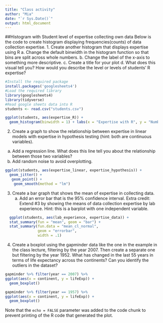 ```yaml
---
title: "Class activity"
author: "Mia"
date: "`r Sys.Date()`"
output: html_document
---
```


##Histogram with Student level of expertise collecting own data
Below is the code to create histogram displaying frequencies(counts) of data collection expertise.
1. Create another histogram that displays expertise using R
  a. Change the default binwidth in the histogram function so that bins are split across whole numbers.
  b. Change the label of the x-axis to something more descriptive. 
  c. Create a title for your plot
  d. What does this visual tell you? How would you describe the level or levels of students' R expertise?

```r
#Install the required package
install.packages('googlesheets4')
#Load the required library 
library(googlesheets4)
library(tidyverse)
#Read google sheets data into R
students <- read.csv("students.csv")
```

```r
ggplot(students, aes(expertise_R)) +
  geom_histogram(binwidth = 1) + labs(x = "Expertise with R", y = "Number of sstudents", title = "Students Expertise with R")
```
2. Create a graph to show the relationship between expertise in linear models with expertise in hypothesis testing (hint: both are continuous variables).
  a. Add a regression line. What does this line tell you about the relationship between those two variables?
  b. Add random noise to avoid overplotting.
```r
ggplot(students, aes(expertise_linear, expertise_hypothesis)) +
  geom_jitter() +
   geom_point() +
    geom_smooth(method = "lm")
```
3. Create a bar graph that shows the mean of expertise in collecting data.
   a. Add an error bar that is the 95% confidence interval. 
  Extra credit: Extend #3 by showing the means of data collection expertise by lab experience. Hint: this is a barplot     with one independent variable.

```r
  ggplot(students, aes(lab_experience, expertise_data)) + 
  stat_summary(fun = "mean", geom = "bar") +
  stat_summary(fun.data = "mean_cl_normal",
               geom = "errorbar",
               width = .1)
```

4. Create a boxplot using the gapminder data like the one in the example in the class lecture, filtering by the year 2007. Then create a separate one but filtering by the year 1952. What has changed in the last 55 years in terms of life expectancy across the continents? Can you identify the outliers in the dataset?
```r
gapminder %>% filter(year == 2007) %>%
ggplot(aes(x = continent, y = lifeExp)) +
  geom_boxplot()
```
```r
gapminder %>% filter(year == 1957) %>%
ggplot(aes(x = continent, y = lifeExp)) +
  geom_boxplot()
```

Note that the `echo = FALSE` parameter was added to the code chunk to prevent printing of the R code that generated the plot.
